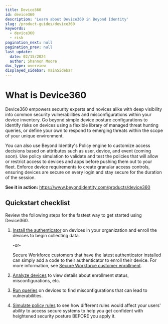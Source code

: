 ```yaml
---
title: Device360
id: device360
description: 'Learn about Device360 in Beyond Identity'
slug: /product-guides/device360
keywords:
  - device360
  - risk 
pagination_next: null
pagination_prev: null
last_update:
  date: 02/15/2024
  author: Shannon Moore
doc_type: overview
displayed_sidebar: mainSidebar
---
```


# What is Device360
Device360 empowers security experts and novices alike with deep visibility into common security vulnerabilities and misconfigurations within your device inventory. Go beyond simple device posture configurations to identify risks on devices using a flexible library of managed threat hunting queries, or define your own to respond to emerging threats within the scope of your unique environment.

You can also use Beyond Identity's Policy engine to customize access decisions based on attributes such as user, device, and event (coming soon). Use policy simulation to validate and test the policies that will allow or restrict access to devices and apps before pushing them out to your fleet. Enforce device requirements to create granular access controls, ensuring devices are secure on every login and stay secure for the duration of the session.

**See it in action:** https://www.beyondidentity.com/products/device360

<Arcade clip={Clip.Device360} />

## Quickstart checklist
Review the following steps for the fastest way to get started using Device360.
1. [Install the authenticator](/docs/deployment/authenticator-set-up#install-for-device360) on devices in your organization and enroll the devices to begin collecting data.

   -or-

   Secure Workforce customers that have the latest authenticator installed can simply add a code to their authenticator to enroll their device. For more information, see [Secure Workforce customer enrollment](/docs/deployment/authenticator-set-up#secure-workforce-customer-enrollment).

2. [Analyze devices](/docs/inventory/devices) to view details about enrollment status, misconfigurations, etc.

2. [Run queries](/docs/inventory/device-query) on devices to find misconfigurations that can lead to vulnerabilities.

3. [Simulate policy rules](/docs/tools/policy) to see how different rules would affect your users' ability to access secure systems to help you get confident with heightened security posture BEFORE you apply it.